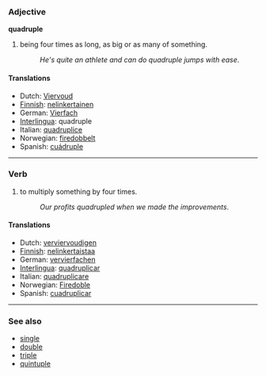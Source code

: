 === Adjective ===
'''quadruple'''

#being four times as long, as big or as many of something.
#:''He's quite an athlete and can do quadruple jumps with ease''.

==== Translations ====
*Dutch: [[Viervoud]]
*[[Finnish]]: [[nelinkertainen]]
*German: [[Vierfach]]
*[[Interlingua]]: quadruple
*Italian: [[quadruplice]]
*Norwegian: [[firedobbelt]]
*Spanish: [[cuádruple]]

----

=== Verb ===
#to multiply something by four times.
#:''Our profits quadrupled when we made the improvements''.

==== Translations ====
*Dutch: [[verviervoudigen]]
*[[Finnish]]: [[nelinkertaistaa]]
*German: [[vervierfachen]]
*[[Interlingua]]: [[quadruplicar]]
*Italian: [[quadruplicare]]
*Norwegian: [[Firedoble]]
*Spanish: [[cuadruplicar]]

----

=== See also ===
*[[single]]
*[[double]]
*[[triple]]
*[[quintuple]]